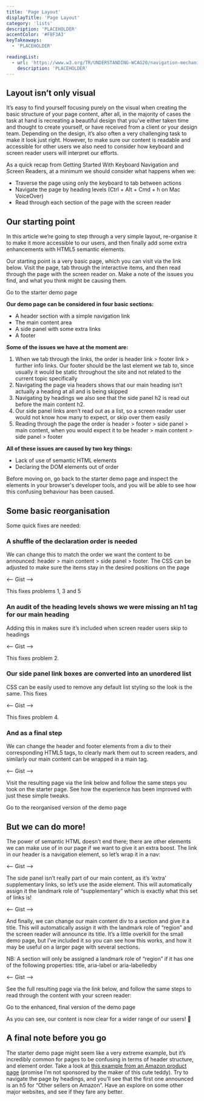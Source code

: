 ```yaml
---
title: 'Page Layout'
displayTitle: 'Page Layout'
category: 'lists'
description: 'PLACEHOLDER'
accentColor: '#F8F3A3'
keyTakeaways:
  - 'PLACEHOLDER'

readingList:
  - url: 'https://www.w3.org/TR/UNDERSTANDING-WCAG20/navigation-mechanisms-title.html'
    description: 'PLACEHOLDER'
---
```


## Layout isn’t only visual

It’s easy to find yourself focusing purely on the visual when creating the basic structure of your page content, after all, in the majority of cases the task at hand is recreating a beautiful design that you’ve either taken time and thought to create yourself, or have received from a client or your design team. Depending on the design, it’s also often a very challenging task to make it look just right. However, to make sure our content is readable and accessible for other users we also need to consider how keyboard and screen reader users will interpret our efforts.

As a quick recap from Getting Started With Keyboard Navigation and Screen Readers, at a minimum we should consider what happens when we:

- Traverse the page using only the keyboard to tab between actions
- Navigate the page by heading levels (Ctrl + Alt + Cmd + h on Mac VoiceOver)
- Read through each section of the page with the screen reader

## Our starting point

In this article we’re going to step through a very simple layout, re-organise it to make it more accessible to our users, and then finally add some extra enhancements with HTML5 semantic elements.

Our starting point is a very basic page, which you can visit via the link below. Visit the page, tab through the interactive items, and then read through the page with the screen reader on. Make a note of the issues you find, and what you think might be causing them.

<Link to="/page-layouts-starter">Go to the starter demo page</Link>

**Our demo page can be considered in four basic sections:**

- A header section with a simple navigation link
- The main content area
- A side panel with some extra links
- A footer

**Some of the issues we have at the moment are:**

1. When we tab through the links, the order is header link > footer link > further info links. Our footer should be the last element we tab to, since usually it would be static throughout the site and not related to the current topic specifically
2. Navigating the page via headers shows that our main heading isn’t actually a heading at all and is being skipped
3. Navigating by headings we also see that the side panel h2 is read out before the main content h2.
4. Our side panel links aren’t read out as a list, so a screen reader user would not know how many to expect, or skip over them easily
5. Reading through the page the order is header > footer > side panel > main content, when you would expect it to be header > main content > side panel > footer

**All of these issues are caused by two key things:**

- Lack of use of semantic HTML elements
- Declaring the DOM elements out of order

Before moving on, go back to the starter demo page and inspect the elements in your browser's developer tools, and you will be able to see how this confusing behaviour has been caused.

## Some basic reorganisation

Some quick fixes are needed:

### A shuffle of the declaration order is needed

We can change this to match the order we want the content to be announced: header > main content > side panel > footer. The CSS can be adjusted to make sure the items stay in the desired positions on the page

<—— Gist ——>

This fixes problems 1, 3 and 5

### An audit of the heading levels shows we were missing an h1 tag for our main heading

Adding this in makes sure it’s included when screen reader users skip to headings

<—— Gist ——>

This fixes problem 2.

### Our side panel link boxes are converted into an unordered list

CSS can be easily used to remove any default list styling so the look is the same. This fixes

<— Gist —>

This fixes problem 4.

### And as a final step

We can change the header and footer elements from a div to their corresponding HTML5 tags, to clearly mark them out to screen readers, and similarly our main content can be wrapped in a main tag.

<— Gist —>

Visit the resulting page via the link below and follow the same steps you took on the starter page. See how the experience has been improved with just these simple tweaks.

<Link to="/page-layouts-reorganised">
  Go to the reorganised version of the demo page
</Link>

## But we can do more!

The power of semantic HTML doesn’t end there; there are other elements we can make use of in our page if we want to give it an extra boost. The link in our header is a navigation element, so let’s wrap it in a nav:

<— Gist —>

The side panel isn’t really part of our main content, as it’s ‘extra’ supplementary links, so let’s use the aside element. This will automatically assign it the landmark role of “supplementary” which is exactly what this set of links is!

<— Gist —>

And finally, we can change our main content div to a section and give it a title. This will automatically assign it with the landmark role of “region” and the screen reader will announce its title. It’s a little overkill for the small demo page, but I’ve included it so you can see how this works, and how it may be useful on a larger page with several sections.

NB: A section will only be assigned a landmark role of “region” if it has one of the following properties: title, aria-label or aria-labelledby

<— Gist —>

See the full resulting page via the link below, and follow the same steps to read through the content with your screen reader:

<Link to="/page-layouts-enhanced">
  Go to the enhanced, final version of the demo page
</Link>

As you can see, our content is now clear for a wider range of our users! <span role="img" aria-hidden>&#x1F389;</span>

## A final note before you go

The starter demo page might seem like a very extreme example, but it’s incredibly common for pages to be confusing in terms of header structure, and element order. Take a look at [this example from an Amazon product page](https://www.amazon.co.uk/GUND-Bear-Suit-Soft-Toy/dp/B00DQN034Q/ref=sr_1_3?keywords=cute+dog&qid=1564846127&s=gateway&sr=8-3) (promise I’m not sponsored by the maker of this cute teddy). Try to navigate the page by headings, and you’ll see that the first one announced is an h5 for “Other sellers on Amazon”. Have an explore on some other major websites, and see if they fare any better.
